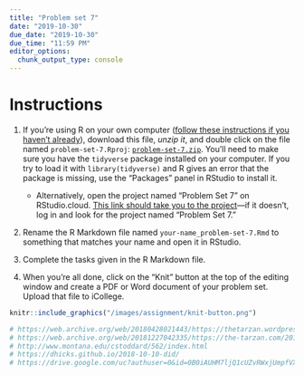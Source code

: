 ```yaml
---
title: "Problem set 7"
date: "2019-10-30"
due_date: "2019-10-30"
due_time: "11:59 PM"
editor_options: 
  chunk_output_type: console
---
```


# Instructions

1. If you're using R on your own computer ([follow these instructions if you haven't already](/install/)), download this file, *unzip it*, and double click on the file named `problem-set-7.Rproj`: [<i class="fas fa-file-archive"></i> `problem-set-7.zip`](/files/problem-set-7.zip). You'll need to make sure you have the `tidyverse` package installed on your computer. If you try to load it with `library(tidyverse)` and R gives an error that the package is missing, use the "Packages" panel in RStudio to install it.
    - Alternatively, open the project named "Problem Set 7" on RStudio.cloud. [This link should take you to the project](https://rstudio.cloud/spaces/26160/project/647004)—if it doesn't, log in and look for the project named "Problem Set 7."

2. Rename the R Markdown file named `your-name_problem-set-7.Rmd` to something that matches your name and open it in RStudio.

3. Complete the tasks given in the R Markdown file.

4. When you're all done, click on the "Knit" button at the top of the editing window and create a PDF or Word document of your problem set. Upload that file to iCollege.

```r
knitr::include_graphics("/images/assignment/knit-button.png")
```

```r
# https://web.archive.org/web/20180428021443/https://thetarzan.wordpress.com/2011/05/24/surviving-graduate-econometrics-with-r-difference-in-difference-estimation-2-of-8/
# https://web.archive.org/web/20181227042335/https://the-tarzan.com/2011/06/20/differences-in-differences-estimation-in-r-and-stata/
# http://www.montana.edu/cstoddard/562/index.html
# https://dhicks.github.io/2018-10-10-did/
# https://drive.google.com/uc?authuser=0&id=0B0iAUHM7ljQ1cUZvRWxjUmpfVXM&export=download
```

